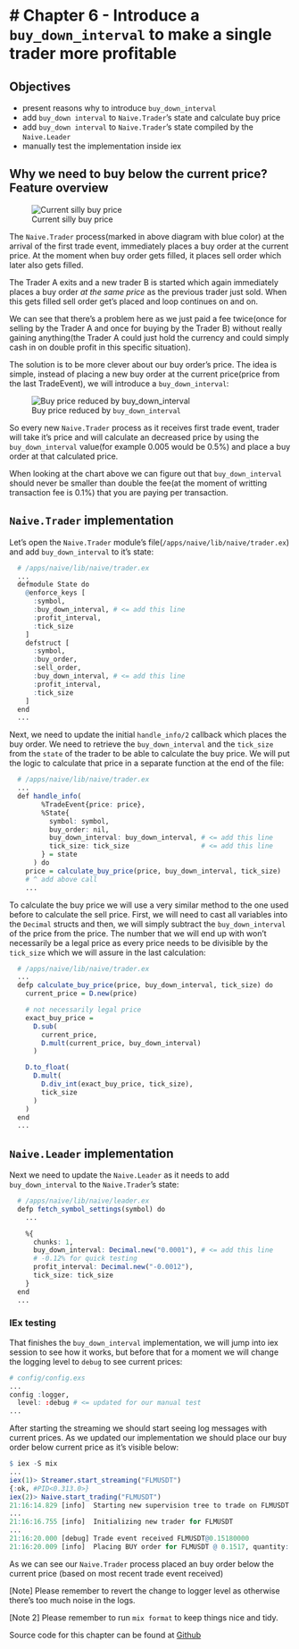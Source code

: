 # # Chapter 6 - Introduce a `buy_down_interval` to make a single trader more profitable

## Objectives

- present reasons why to introduce `buy_down_interval`
- add `buy_down interval` to `Naive.Trader`'s state and calculate buy price
- add `buy_down interval` to `Naive.Trader`'s state compiled by the `Naive.Leader`
- manually test the implementation inside iex

## Why we need to buy below the current price? Feature overview

![Current silly buy price](images/chapter_06_01_current_buy_price.png)

The `Naive.Trader` process(marked in above diagram with blue color) at the arrival of the first trade event, immediately places a buy order at the current price. At the moment when buy order gets filled, it places sell order which later also gets filled.

The Trader A exits and a new trader B is started which again immediately places a buy order *at the same price* as the previous trader just sold. When this gets filled sell order get's placed and loop continues on and on.

We can see that there's a problem here as we just paid a fee twice(once for selling by the Trader A and once for buying by the Trader B) without really gaining anything(the Trader A could just hold the currency and could simply cash in on double profit in this specific situation).

The solution is to be more clever about our buy order's price. The idea is simple, instead of placing a new buy order at the current price(price from the last TradeEvent), we will introduce a `buy_down_interval`:

![Buy price reduced by `buy_down_interval`](images/chapter_06_02_rebuy_expl.png)

So every new `Naive.Trader` process as it receives first trade event, trader will take it's price and will calculate an decreased price by using the `buy_down_interval` value(for example 0.005 would be 0.5%) and place a buy order at that calculated price.

When looking at the chart above we can figure out that `buy_down_interval` should never be smaller than double the fee(at the moment of writting transaction fee is 0.1%) that you are paying per transaction.

## `Naive.Trader` implementation

Let's open the `Naive.Trader` module's file(`/apps/naive/lib/naive/trader.ex`) and add `buy_down_interval` to it's state:

```r
  # /apps/naive/lib/naive/trader.ex
  ...
  defmodule State do
    @enforce_keys [
      :symbol,
      :buy_down_interval, # <= add this line
      :profit_interval,
      :tick_size
    ]
    defstruct [
      :symbol,
      :buy_order,
      :sell_order,
      :buy_down_interval, # <= add this line
      :profit_interval,
      :tick_size
    ]
  end
  ...
```

Next, we need to update the initial `handle_info/2` callback which places the buy order. We need to retrieve the `buy_down_interval` and the `tick_size` from the `state` of the trader to be able to calculate the buy price. We will put the logic to calculate that price in a separate function at the end of the file:

```r
  # /apps/naive/lib/naive/trader.ex
  ...
  def handle_info(
        %TradeEvent{price: price},
        %State{
          symbol: symbol,
          buy_order: nil,
          buy_down_interval: buy_down_interval, # <= add this line
          tick_size: tick_size                  # <= add this line          
        } = state
      ) do
    price = calculate_buy_price(price, buy_down_interval, tick_size)
    # ^ add above call
    ...
```

To calculate the buy price we will use a very similar method to the one used
before to calculate the sell price. First, we will need to cast all variables
into the `Decimal` structs and then, we will simply subtract the `buy_down_interval` of the price from the price. The number that we will end up with won't necessarily be a legal price as every price needs to be divisible by the `tick_size` which we will assure in the last calculation:

```r
  # /apps/naive/lib/naive/trader.ex
  ...
  defp calculate_buy_price(price, buy_down_interval, tick_size) do
    current_price = D.new(price)

    # not necessarily legal price
    exact_buy_price =
      D.sub(
        current_price,
        D.mult(current_price, buy_down_interval)
      )

    D.to_float(
      D.mult(
        D.div_int(exact_buy_price, tick_size),
        tick_size
      )
    )
  end
  ...
```

## `Naive.Leader` implementation

Next we need to update the `Naive.Leader` as it needs to add `buy_down_interval` to the `Naive.Trader`'s state:

```r
  # /apps/naive/lib/naive/leader.ex
  defp fetch_symbol_settings(symbol) do
    ...

    %{
      chunks: 1,
      buy_down_interval: Decimal.new("0.0001"), # <= add this line
      # -0.12% for quick testing
      profit_interval: Decimal.new("-0.0012"),
      tick_size: tick_size
    }
  end  
  ...
```

### IEx testing

That finishes the `buy_down_interval` implementation, we will jump into iex session to see how it works, but before that for a moment we will change the logging level to `debug` to see current prices:

```r
# config/config.exs
...
config :logger,
  level: :debug # <= updated for our manual test
...
```

After starting the streaming we should start seeing log messages with current prices. As we updated our implementation we should place our buy order below current price as it's visible below:

```r
$ iex -S mix
...
iex(1)> Streamer.start_streaming("FLMUSDT")
{:ok, #PID<0.313.0>}
iex(2)> Naive.start_trading("FLMUSDT")
21:16:14.829 [info]  Starting new supervision tree to trade on FLMUSDT
...
21:16:16.755 [info]  Initializing new trader for FLMUSDT
...
21:16:20.000 [debug] Trade event received FLMUSDT@0.15180000
21:16:20.009 [info]  Placing BUY order for FLMUSDT @ 0.1517, quantity: 100
```

As we can see our `Naive.Trader` process placed an buy order below the current price (based on most recent trade event received)

[Note] Please remember to revert the change to logger level as otherwise there's too much noise in the logs.

[Note 2] Please remember to run `mix format` to keep things nice and tidy.

Source code for this chapter can be found at [Github](https://github.com/frathon/create-a-cryptocurrency-trading-bot-in-elixir-source-code/tree/chapter_06)
